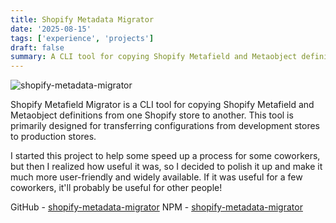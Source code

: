 ```yaml
---
title: Shopify Metadata Migrator
date: '2025-08-15'
tags: ['experience', 'projects']
draft: false
summary: A CLI tool for copying Shopify Metafield and Metaobject definitions from one Shopify store to another.
---
```


![shopify-metadata-migrator](/static/images/shopify-metadata-migrator.png)

Shopify Metafield Migrator is a CLI tool for copying Shopify Metafield and Metaobject definitions from one Shopify store to another. This tool is primarily designed for transferring configurations from development stores to production stores.

I started this project to help some speed up a process for some coworkers, but then I realized how useful it was, so I decided to polish it up and make it much more user-friendly and widely available. If it was useful for a few coworkers, it'll probably be useful for other people!

GitHub - [shopify-metadata-migrator](https://github.com/WarriorAchilles/shopify-metadata-migrator)
NPM - [shopify-metadata-migrator](https://www.npmjs.com/package/shopify-metadata-migrator)
